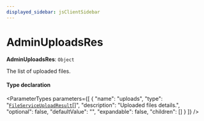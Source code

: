 ```yaml
---
displayed_sidebar: jsClientSidebar
---
```



# AdminUploadsRes

 **AdminUploadsRes**: `Object`

The list of uploaded files.

#### Type declaration

<ParameterTypes parameters={[
  {
    "name": "uploads",
    "type": "[`FileServiceUploadResult`](internal.FileServiceUploadResult.mdx)[]",
    "description": "Uploaded files details.",
    "optional": false,
    "defaultValue": "",
    "expandable": false,
    "children": []
  }
]} />
